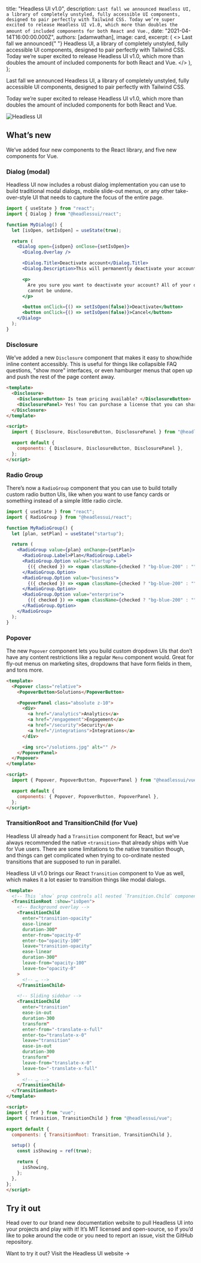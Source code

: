 
  title: "Headless UI v1.0",
  description: `Last fall we announced Headless UI, a library of completely unstyled, fully accessible UI components, designed to pair perfectly with Tailwind CSS. Today we’re super excited to release Headless UI v1.0, which more than doubles the amount of included components for both React and Vue.`,
  date: "2021-04-14T16:00:00.000Z",
  authors: [adamwathan],
  image: card,
  excerpt: (
    <>
      Last fall we announced{" "}
      <Link href="https://blog.tailwindcss.com/headless-ui-unstyled-accessible-ui-components">Headless UI</Link>, a
      library of completely unstyled, fully accessible UI components, designed to pair perfectly with Tailwind CSS.
      Today we’re super excited to release <Link href="https://headlessui.dev">Headless UI v1.0</Link>, which more than
      doubles the amount of included components for both React and Vue.
    </>
  ),
};

Last fall we announced <Link href="https://blog.tailwindcss.com/headless-ui-unstyled-accessible-ui-components">Headless UI</Link>, a library of completely unstyled, fully accessible UI components, designed to pair perfectly with Tailwind CSS.

Today we’re super excited to release <Link href="https://headlessui.dev">Headless UI v1.0</Link>, which more than doubles the amount of included components for both React and Vue.

<Link href="https://headlessui.dev">
  <Image alt="Headless UI" src={card} />
</Link>

## What’s new

We’ve added four new components to the React library, and five new components for Vue.

### Dialog (modal)

Headless UI now includes a robust dialog implementation you can use to build traditional modal dialogs, mobile slide-out menus, or any other take-over-style UI that needs to capture the focus of the entire page.

```jsx
import { useState } from "react";
import { Dialog } from "@headlessui/react";

function MyDialog() {
  let [isOpen, setIsOpen] = useState(true);

  return (
    <Dialog open={isOpen} onClose={setIsOpen}>
      <Dialog.Overlay />

      <Dialog.Title>Deactivate account</Dialog.Title>
      <Dialog.Description>This will permanently deactivate your account</Dialog.Description>

      <p>
        Are you sure you want to deactivate your account? All of your data will be permanently removed. This action
        cannot be undone.
      </p>

      <button onClick={() => setIsOpen(false)}>Deactivate</button>
      <button onClick={() => setIsOpen(false)}>Cancel</button>
    </Dialog>
  );
}
```

### Disclosure

We’ve added a new `Disclosure` component that makes it easy to show/hide inline content accessibly. This is useful for things like collapsible FAQ questions, "show more" interfaces, or even hamburger menus that open up and push the rest of the page content away.

```html
<template>
  <Disclosure>
    <DisclosureButton> Is team pricing available? </DisclosureButton>
    <DisclosurePanel> Yes! You can purchase a license that you can share with your entire team. </DisclosurePanel>
  </Disclosure>
</template>

<script>
  import { Disclosure, DisclosureButton, DisclosurePanel } from "@headlessui/vue";

  export default {
    components: { Disclosure, DisclosureButton, DisclosurePanel },
  };
</script>
```

### Radio Group

There’s now a `RadioGroup` component that you can use to build totally custom radio button UIs, like when you want to use fancy cards or something instead of a simple little radio circle.

```jsx
import { useState } from "react";
import { RadioGroup } from "@headlessui/react";

function MyRadioGroup() {
  let [plan, setPlan] = useState("startup");

  return (
    <RadioGroup value={plan} onChange={setPlan}>
      <RadioGroup.Label>Plan</RadioGroup.Label>
      <RadioGroup.Option value="startup">
        {({ checked }) => <span className={checked ? "bg-blue-200" : ""}>Startup</span>}
      </RadioGroup.Option>
      <RadioGroup.Option value="business">
        {({ checked }) => <span className={checked ? "bg-blue-200" : ""}>Business</span>}
      </RadioGroup.Option>
      <RadioGroup.Option value="enterprise">
        {({ checked }) => <span className={checked ? "bg-blue-200" : ""}>Enterprise</span>}
      </RadioGroup.Option>
    </RadioGroup>
  );
}
```

### Popover

The new `Popover` component lets you build custom dropdown UIs that don’t have any content restrictions like a regular `Menu` component would. Great for fly-out menus on marketing sites, dropdowns that have form fields in them, and tons more.

```html
<template>
  <Popover class="relative">
    <PopoverButton>Solutions</PopoverButton>

    <PopoverPanel class="absolute z-10">
      <div>
        <a href="/analytics">Analytics</a>
        <a href="/engagement">Engagement</a>
        <a href="/security">Security</a>
        <a href="/integrations">Integrations</a>
      </div>

      <img src="/solutions.jpg" alt="" />
    </PopoverPanel>
  </Popover>
</template>

<script>
  import { Popover, PopoverButton, PopoverPanel } from "@headlessui/vue";

  export default {
    components: { Popover, PopoverButton, PopoverPanel },
  };
</script>
```

### TransitionRoot and TransitionChild (for Vue)

Headless UI already had a `Transition` component for React, but we’ve always recommended the native `<transition>` that already ships with Vue for Vue users. There are some limitations to the native transition though, and things can get complicated when trying to co-ordinate nested transitions that are supposed to run in parallel.

Headless UI v1.0 brings our React `Transition` component to Vue as well, which makes it a lot easier to transition things like modal dialogs.

```html
<template>
  <!-- This `show` prop controls all nested `Transition.Child` components. -->
  <TransitionRoot :show="isOpen">
    <!-- Background overlay -->
    <TransitionChild
      enter="transition-opacity"
      ease-linear
      duration-300"
      enter-from="opacity-0"
      enter-to="opacity-100"
      leave="transition-opacity"
      ease-linear
      duration-300"
      leave-from="opacity-100"
      leave-to="opacity-0"
    >
      <!-- … -->
    </TransitionChild>

    <!-- Sliding sidebar -->
    <TransitionChild
      enter="transition"
      ease-in-out
      duration-300
      transform"
      enter-from="-translate-x-full"
      enter-to="translate-x-0"
      leave="transition"
      ease-in-out
      duration-300
      transform"
      leave-from="translate-x-0"
      leave-to="-translate-x-full"
    >
      <!-- … -->
    </TransitionChild>
  </TransitionRoot>
</template>

<script>
import { ref } from "vue";
import { Transition, TransitionChild } from "@headlessui/vue";

export default {
  components: { TransitionRoot: Transition, TransitionChild },

  setup() {
    const isShowing = ref(true);

    return {
      isShowing,
    };
  },
};
</script>
```

## Try it out

Head over to our <Link href="https://headlessui.dev">brand new documentation website</Link> to pull Headless UI into your projects and play with it! It’s MIT licensed and open-source, so if you’d like to poke around the code or you need to report an issue, <Link href="https://github.com/tailwindlabs/headlessui">visit the GitHub repository</Link>.

Want to try it out? <Link href="https://headlessui.dev">Visit the Headless UI website →</Link>
